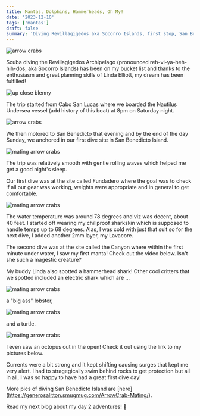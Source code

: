 ```yaml
---
title: Mantas, Dolphins, Hammerheads, Oh My!
date: '2023-12-10'
tags: ['mantas']
draft: false
summary: 'Diving Revillagigedos aka Socorro Islands, first stop, San Benedicto Island.'
---
```


<Image
  src="/static/images/revillagigedos_day1/chapo_revillagigedos.jpg"
  width={800}
  height={600}
  alt="arrow crabs"
/>

Scuba diving the Revillagigedos Archipelago (pronounced reh-vi-ya-heh-hih-dos, aka Socorro Islands) has been on my bucket list and thanks to the enthusiasm and great planning skills of Linda Elliott, my dream has been fulfilled!

<Image
  src="/static/images/revillagigedos_day1/g_linda.jpg"
  width={800}
  height={600}
  alt="up close blenny"
/>

The trip started from Cabo San Lucas where we boarded the Nautilus Undersea vessel (add history of this boat) at 8pm on Saturday night.

<Image
  src="/static/images/revillagigedos_day1/nautilus.jpg"
  width={800}
  height={600}
  alt="arrow crabs"
/>

We then motored to San Benedicto that evening and by the end of the day Sunday, we anchored in our first dive site in San Benedicto Island.

<Image
  src="/static/images/revillagigedos_day1/san_benedicto.jpg"
  width={800}
  height={600}
  alt="mating arrow crabs"
/>

The trip was relatively smooth with gentle rolling waves which helped me get a good night's sleep.

Our first dive was at the site called Fundadero where the goal was to check if all our gear was working, weights were appropriate and in general to get comfortable.

<Image
  src="/static/images/revillagigedos_day1/benedicto_dive_map.jpg"
  width={800}
  height={600}
  alt="mating arrow crabs"
/>

The water temperature was around 78 degrees and viz was decent, about 40 feet. I started off wearing my chillproof sharkskin which is supposed to handle temps up to 68 degrees. Alas, I was cold with just that suit so for the next dive, I added another 2mm layer, my Lavacore.

The second dive was at the site called the Canyon where within the first minute under water, I saw my first manta! Check out the video below. Isn't she such a magestic creature?

<Insert Manta Video here>

My buddy Linda also spotted a hammerhead shark! Other cool critters that we spotted included an electric shark which are ...

<Image
  src="/static/images/revillagigedos_day1/elec_shark.jpg"
  width={800}
  height={600}
  alt="mating arrow crabs"
/>

a "big ass" lobster,

<Image
  src="/static/images/revillagigedos_day1/lobster.jpg"
  width={800}
  height={600}
  alt="mating arrow crabs"
/>

and a turtle.

<Image
  src="/static/images/revillagigedos_day1/turtle.jpg"
  width={800}
  height={600}
  alt="mating arrow crabs"
/>

I even saw an octopus out in the open! Check it out using the link to my pictures below.

Currents were a bit strong and it kept shifting causing surges that kept me very alert. I had to stragegically swim behind rocks to get protection but all in all, I was so happy to have had a great first dive day!

More pics of diving San Benedicto Island are [here] (https://generosalitton.smugmug.com/ArrowCrab-Mating/).

Read my next blog about my day 2 adventures! 👋
